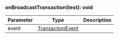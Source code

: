 

### onBroadcastTransaction(test): void



| Parameter       | Type |  Description |
| --------------- | -------- | -------- |
| event | [TransactionEvent](#transactionevent) |   |
